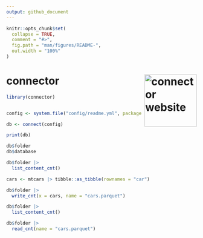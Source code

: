```yaml
---
output: github_document
---
```


```r
knitr::opts_chunk$set(
  collapse = TRUE,
  comment = "#>",
  fig.path = "man/figures/README-",
  out.width = "100%"
)
```

# connector <a href="https://fantastic-adventure-gqozn9k.pages.github.io/"><img src="man/figures/logo.png" align="right" height="138" alt="connector website" /></a>

```r
library(connector)
```

```yml
```

```r
config <- system.file("config/readme.yml", package = "connector")

db <- connect(config)

print(db)
```

```r
db$folder
db$database
```

```r
db$folder |> 
  list_content_cnt()

cars <- mtcars |> tibble::as_tibble(rownames = "car")

db$folder |> 
  write_cnt(x = cars, name = "cars.parquet")

db$folder |> 
  list_content_cnt()

db$folder |>
  read_cnt(name = "cars.parquet")
```

